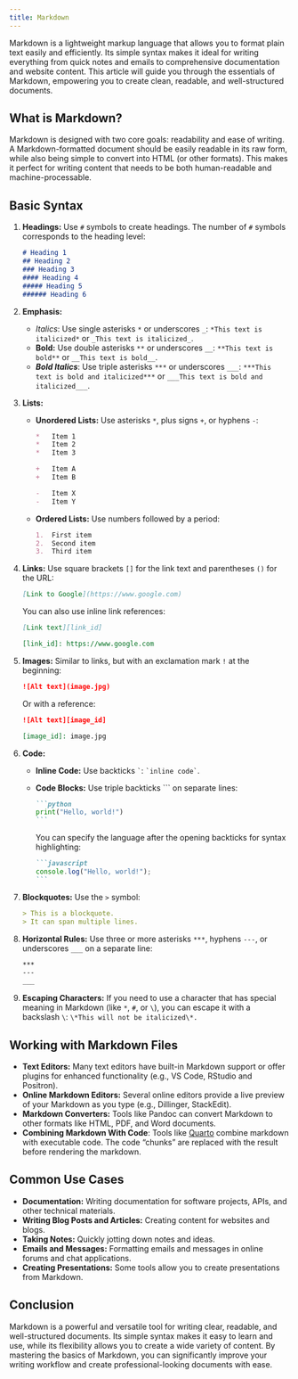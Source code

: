 ```yaml
---
title: Markdown
---
```


Markdown is a lightweight markup language that allows you to format plain text easily and
efficiently. Its simple syntax makes it ideal for writing everything from quick notes and
emails to comprehensive documentation and website content. This article will guide you
through the essentials of Markdown, empowering you to create clean, readable, and
well-structured documents.

## What is Markdown?

Markdown is designed with two core goals: readability and ease of writing. A
Markdown-formatted document should be easily readable in its raw form, while also being
simple to convert into HTML (or other formats). This makes it perfect for writing content
that needs to be both human-readable and machine-processable.

## Basic Syntax

1.  **Headings:** Use `#` symbols to create headings. The number of `#` symbols
    corresponds to the heading level:

    ```markdown
    # Heading 1
    ## Heading 2
    ### Heading 3
    #### Heading 4
    ##### Heading 5
    ###### Heading 6
    ```

2.  **Emphasis:**

    *   *Italics*: Use single asterisks `*` or underscores `_`:
        `*This text is italicized*` or `_This text is italicized_`.
    *   **Bold:** Use double asterisks `**` or underscores `__`: `**This text is bold**`
        or `__This text is bold__`.
    *   ***Bold Italics***: Use triple asterisks `***` or underscores `___`:
        `***This text is bold and italicized***` or
        `___This text is bold and italicized___`.

3.  **Lists:**

    *   **Unordered Lists:** Use asterisks `*`, plus signs `+`, or hyphens `-`:

        ```markdown
        *   Item 1
        *   Item 2
        *   Item 3

        +   Item A
        +   Item B

        -   Item X
        -   Item Y
        ```

    *   **Ordered Lists:** Use numbers followed by a period:

        ```markdown
        1.  First item
        2.  Second item
        3.  Third item
        ```

4.  **Links:** Use square brackets `[]` for the link text and parentheses `()` for the
    URL:

    ```markdown
    [Link to Google](https://www.google.com)
    ```

    You can also use inline link references:

    ```markdown
    [Link text][link_id]

    [link_id]: https://www.google.com
    ```

5.  **Images:** Similar to links, but with an exclamation mark `!` at the beginning:

    ```markdown
    ![Alt text](image.jpg)
    ```

    Or with a reference:

    ```markdown
    ![Alt text][image_id]

    [image_id]: image.jpg
    ```

6.  **Code:**

    *   **Inline Code:** Use backticks `` ` ``: `` `inline code` ``.
    *   **Code Blocks:** Use triple backticks \`\`\` on separate lines:

        ````markdown
        ```python
        print("Hello, world!")
        ```
        ````

        You can specify the language after the opening backticks for syntax highlighting:

        ````markdown
        ```javascript
        console.log("Hello, world!");
        ```
        ````

7.  **Blockquotes:** Use the `>` symbol:

    ```markdown
    > This is a blockquote.
    > It can span multiple lines.
    ```

8.  **Horizontal Rules:** Use three or more asterisks `***`, hyphens `---`, or underscores
    `___` on a separate line:

    ```markdown
    ***
    ---
    ___
    ```

9.  **Escaping Characters:** If you need to use a character that has special meaning in
    Markdown (like `*`, `#`, or `\`), you can escape it with a backslash `\`:
    `\*This will not be italicized\*.`

## Working with Markdown Files

*   **Text Editors:** Many text editors have built-in Markdown support or offer plugins
    for enhanced functionality (e.g., VS Code, RStudio and Positron).
*   **Online Markdown Editors:** Several online editors provide a live preview of your
    Markdown as you type (e.g., Dillinger, StackEdit).
*   **Markdown Converters:** Tools like Pandoc can convert Markdown to other formats like
    HTML, PDF, and Word documents.
*   **Combining Markdown With Code**: Tools like [Quarto](http://quarto.org/) combine
    markdown with executable code. The code "chunks" are replaced with the result before
    rendering the markdown.

## Common Use Cases

*   **Documentation:** Writing documentation for software projects, APIs, and other
    technical materials.
*   **Writing Blog Posts and Articles:** Creating content for websites and blogs.
*   **Taking Notes:** Quickly jotting down notes and ideas.
*   **Emails and Messages:** Formatting emails and messages in online forums and chat
    applications.
*   **Creating Presentations:** Some tools allow you to create presentations from
    Markdown.

## Conclusion

Markdown is a powerful and versatile tool for writing clear, readable, and well-structured
documents. Its simple syntax makes it easy to learn and use, while its flexibility allows
you to create a wide variety of content. By mastering the basics of Markdown, you can
significantly improve your writing workflow and create professional-looking documents with
ease.
